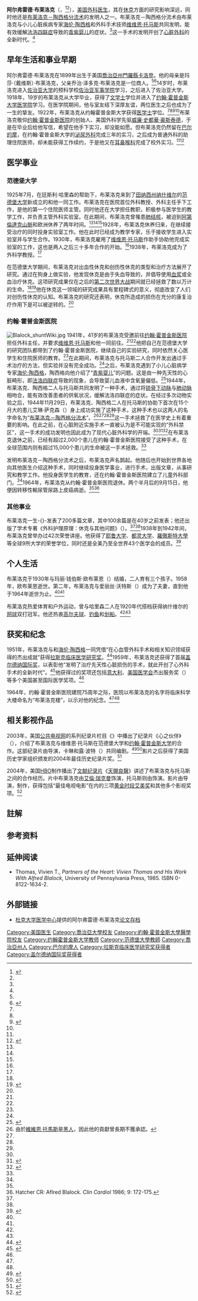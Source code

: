{{NoteTA
|1=zh-cn:佐治亚;zh-hk:佐治亞;zh-tw:喬治亞;
}}
{{Infobox medical person
|name                    = 阿尔弗雷德·布莱洛克<br>Alfred Blalock
|image                   = Alfred Blalock.jpg
|caption                 = 阿尔弗雷德·布莱洛克（摄于1922年左右）
|birth_date              = 1899年4月5日
|birth_place             = {{USA}}[[喬治亞州|喬治亞州]][[卡洛登_(佐治亚州)|卡洛登]]
|death_date              = {{death date and age|1964|09|15|1899|04|05}}
|death_place             =  {{USA}}[[馬里蘭州|馬里蘭州]][[巴爾的摩|巴爾的摩]]
|profession              = [[外科医生|外科医生]]
|specialism              = 
|research_field          = [[青紫婴儿|青紫婴儿]]、[[休克|休克]]
|years_active            = 
|education               = [[喬治亞大學|喬治亞大學]]<br>[[約翰·霍普金斯大學醫學院|約翰·霍普金斯大學醫學院]]
|work_institutions       = [[约翰·霍普金斯医院|约翰·霍普金斯医院]]、{{le|范德堡大学医院|Vanderbilt University Hospital}}  
|prizes                  = [[拉斯克临床医学研究奖|拉斯克临床医学研究奖]] <small>（1954）</small><br>[[盖尔德纳国际奖|盖尔德纳国际奖]] <small>（1959）</small>
}}

'''阿尔弗雷德·布莱洛克'''（{{lang-en|'''Alfred Blalock'''}}，{{bd|1899年|4月5日|1964年|9月15日}}<ref name="NAP">{{cite book|url=https://books.google.com.hk/books?id=uQ98qtjJMYIC&pg=PA49&hl=zh-TW&cad=3#v=onepage&q&f=false|author=Office of the Home Secretary, National Academy of Sciences |authorlink= |coauthors= |title=Biographical Memoirs |year=1982 |publisher=National Academies Press |location= |isbn= }}</ref><ref name="PLF"/>），[[美国|美国]][[外科医生|外科医生]]，其在[[休克|休克]]方面的研究影响深远，同时他还是[[布莱洛克－陶西格分流术|布莱洛克－陶西格分流术]]的发明人之一。布莱洛克－陶西格分流术由布莱洛克与小儿心脏疾病专家[[海伦·陶西格|海伦·陶西格]]和外科手术技师[[维维恩·托马斯|维维恩·托马斯]]共同发明，能有效缓解[[法洛四联症|法洛四联症]]导致的[[青紫婴儿|青紫婴儿]]的症状。<ref name=McCabe/>这一手术的发明开创了[[心脏外科|心脏外科]]的全新时代。<ref name="Field"/>

== 早年生活和事业早期 ==
阿尔弗雷德·布莱洛克在1899年出生于美国[[喬治亞州|喬治亞州]][[門羅縣_(喬治亞州)|門羅縣]][[卡洛登_(佐治亚州)|卡洛登]]。他的母亲是玛莎·（戴维斯）·布莱洛克，父亲乔治·泽多克·布莱洛克是一位商人。<ref name="NAP"/><ref name="PLF">{{cite web|url=http://livesonline.rcseng.ac.uk/biogs/E004905b.htm|title=Blalock, Alfred (1899 - 1964)|work=Plarr’s Lives of the Fellows}}</ref>14岁时，布莱洛克进入[[佐治亚大学|佐治亚大学]]的预科学校[[佐治亚军事学院|佐治亚军事学院]]学习，之后进入了佐治亚大学。1918年，19岁的布莱洛克从大学毕业，获得了[[文学士|文学士]]学位并进入了[[约翰·霍普金斯大学|约翰·霍普金斯大学]][[约翰·霍普金斯大学医学院|医学院]]学习。在医学院期间，他与室友{{le|廷斯利·哈里森|Tinsley Harrison}}结下深厚友谊，两位医生之后也成为了一生的挚友。1922年，布莱洛克从约翰霍普金斯大学获得[[医学士|医学士]]学位。<ref name="NAP"/><ref name="PLF"/><ref name="EBL">{{cite web|url=http://www.mc.vanderbilt.edu/diglib/sc_diglib/biopages/ablalock.html|title=Alfred Blalock, MD (1899-1964)|publisher=Eskind Biomedical Library|work=Vanderbilt University Medical Center}}</ref><ref name = "Strayhorn" />布莱洛克敬仰[[约翰·霍普金斯医院|约翰·霍普金斯医院]]的创始人、美国外科学先驱[[威廉·史都華·豪斯泰德|威廉·史都華·豪斯泰德]]，于是在毕业后给他写信，希望在他手下实习，却没能如愿。但布莱洛克仍然留在[[巴尔的摩|巴尔的摩]]，在约翰·霍普金斯大学的[[泌尿外科|泌尿外科]]完成三年的实习，之后成为普通外科的助理住院医师，却未能获得工作续约，于是他又在[[耳鼻喉科|耳鼻喉科]]完成了校外实习。<ref name="EBL"/><ref name="Beaty">{{cite journal en |author=Beaty, C. A., George, T. J., & Conte, J. V.
|title=Centennial Presidential Perspective: Dr. Alfred Blalock |journal= The Journal of thoracic and cardiovascular surgery|volume=143 |issue=2 |pages=260-263 |id= |url=http://www.ncbi.nlm.nih.gov/pmc/articles/PMC4128896/pdf/nihms-617784.pdf|doi=10.1016/j.jtcvs.2011.10.071|accessdate= 2015-03-23 |quote= |date=2012年2月}}</ref>

== 医学事业 ==
=== 范德堡大学 ===
1925年7月，在廷斯利·哈里森的帮助下，布莱洛克来到了[[田纳西州|田纳西州]][[纳什维尔|纳什维尔]]的[[范德堡大学|范德堡大学]]新成立的{{le|范德堡大学医院|Vanderbilt University Hospital}}和他一同工作。布莱洛克在医院首位外科教授、外科主任{{le|巴尼·布鲁克斯|Barney Brooks}}手下工作，是他的第一个住院医师主管。同时他还在大学担任教职，积极参与医学生的教学工作，并负责主管外科实验室。在此期间，布莱洛克曾罹患[[肺结核|肺结核]]，被迫到[[阿第倫達克山脈|阿第倫達克山脈]]和欧洲休养了两年时间。<ref name = "Strayhorn" /><ref name="Beaty"/><ref name="PBS"/>1928年，布莱洛克休养归来，在继续接受治疗的同时投身实验室工作。他在此时已经成为教学专家，乐于接收学生进入实验室并与学生合作。1930年，布莱洛克雇用了[[维维恩·托马斯|维维恩·托马斯]]作助手协助他完成实验室的工作，这也是两人之后三十多年合作的开始。<ref name="Beaty"/>1938年，布莱洛克成为了外科学教授。<ref name = "Strayhorn" />

在范德堡大学期间，布莱洛克对出血性休克和创伤性休克的类型和治疗方法展开了研究。通过在狗身上做实验，他发现休克是由于失血导致的，并倡导使用[[血浆|血浆]]或全血治疗休克。这项研究成果仅在之后的[[第二次世界大战|第二次世界大战]]期间就已经拯救了数以万计的生命。<ref name="EBL"/><ref name="PBS">{{cite web|url=http://www.pbs.org/wgbh/amex/partners/legacy/l_colleagues_blalock.html|title=Footprints Through Time: Alfred Blalock (1899-1964)|work=PBS|accessdate=2015-03-25}}</ref>他在休克这一领域的研究成果具有里程碑式的意义，彻底改变了人们对创伤性休克的认知。布莱洛克的研究还表明，休克所造成的损伤在充分的康复治疗作用下是可以被逆转的。<ref name="Beaty"/>

=== 约翰·霍普金斯医院 ===
[[File:Blalock_shuntWiki.jpg|thumb]]
1941年，41岁的布莱洛克受邀前往[[约翰·霍普金斯医院|约翰·霍普金斯医院]]担任外科主任，并要求[[维维恩·托马斯|维维恩·托马斯]]和他一同前往。<ref name="Beaty"/><ref name="PBS"/>他把自己在范德堡大学的研究团队都带到了约翰·霍普金斯医院，继续自己的实验研究，同时依然关心医学生和住院医师的教育。<ref name="Beaty"/>在此期间，布莱洛克与托马斯二人合作开发出通过手术治疗{{le|主动脉缩窄|coarctation of the aorta}}的方法，但实验并没有完全成功。<ref name="Beaty"/>之后，布莱洛克遇到了小儿心脏病学专家[[海伦·陶西格|海伦·陶西格]]，陶西格向他介绍了“[[青紫婴儿|青紫婴儿]]”的问题。这是由一种先天性的心脏畸形，即[[法洛四联症|法洛四联症]]导致的现象，会导致婴儿血液中含氧量偏低。<ref>{{cite web|url=http://www.nhlbi.nih.gov/health/health-topics/topics/tof|title=What Is Tetralogy of Fallot?|work=National Heart, Lung, and Blood Institute}}</ref>1944年，布莱洛克、陶西格二人与托马斯共同发明了一种手术，通过将[[锁骨下动脉|锁骨下动脉]]与[[肺动脉|肺动脉]]相吻合，能有效改善患者的供氧状况，缓解法洛四联症的症状。在经过多次动物实验之后，1944年11月29日，布莱洛克、陶西格二人在托马斯的协助下首次在15个月大的患儿艾琳·萨克森（{{lang|en|Eileen Saxon}}）身上成功实施了这种手术，这种手术也以这两人的名字命名为“[[布莱洛克－陶西格分流术|布莱洛克－陶西格分流术]]”。<ref group="註">由於[[維維恩·托馬斯|維維恩·托馬斯]]是[[非裔美國人|黑人]]，因此他的貢獻曾長期不獲承認。</ref><ref name="Beaty"/><ref name = "Strayhorn" /><ref name="Field"/>这一手术拯救了在医学史上有着重要的影响。在此之前，在心脏附近实施手术一直被认为是不可能实现的“外科禁区”，这一手术的成功发明也因此成为了现代心脏外科学的开端。<ref name="Beaty"/><ref name="Field">{{cite web|url=http://www.jhu.edu/gazette/aprjun95/may3095/30blue.html|author=Field, Mike|title="Hopkins pioneered 'blue baby' surgery 50 years ago; 'I Remember ... Thinking It Was Impossible'"|work=The Gazette|date=1995-05-30}}</ref><ref name=McCabe>{{cite news|last1=McCabe|first1=Katie|title=Like Something the Lord Made|url=http://pdf.washingtonian.com/pdf/mccabe.pdf|accessdate=2015-03-23|publisher=The Washingtonian|date=1989-08|deadurl=yes|archiveurl=https://web.archive.org/web/20150402135916/http://pdf.washingtonian.com/pdf/mccabe.pdf|archivedate=2015-04-02}}</ref>在布莱洛克退休之前，已经有超过2,000个患儿在约翰·霍普金斯医院接受了这种手术，在全球范围内则有超过15,000个患儿的生命被这一手术拯救。<ref name="Field"/>

发明布莱洛克－陶西格分流术之后，布莱洛克声名鹊起。他随后也开始到世界各地向其他医生介绍这种手术，同时继续投身医学事业，进行手术，出版文章，从事研究和教学工作。他投身医学生的教育，还在约翰·霍普金斯医院建立了儿童外科部门。<ref name="Beaty"/>1964年，布莱洛克从约翰·霍普金斯医院退休。两个半月后的9月15日，他便因转移性輸尿管尿路上皮癌病逝。<ref name = "Strayhorn" /><ref>Hatcher CR: Aflred Blalock. ''Clin Cardiol'' 1986; 9: 172-175.</ref>

=== 其他事业 ===
布莱洛克一生-{}-发表了200多篇文章，其中100余篇是在40岁之前发表；他还出版了学术专著《外科护理原理：休克与其他问题》（{{lang|en|''Principles of Surgical Care: Shock and Other Problems''}}）。<ref name="EBL"/><ref name = "Strayhorn"/>1938年到1942年间，布莱洛克曾举办过42次荣誉讲座。他获得了[[耶鲁大学|耶鲁大学]]、[[都灵大学|都灵大学]]、[[羅徹斯特大學|羅徹斯特大學]]等全球9所大学的荣誉学位，同时还是全美乃至全世界43个医学会的成员。<ref name = "Strayhorn">{{cite journal en |last=Strayhorn |first=David |authorlink= |coauthors= |year=1965 |month= |title= Alfred Blalock|journal= Transactions of the American Clinical and Climatological Association |volume=76|issue= |pages=xliv–xlvi |url=http://www.ncbi.nlm.nih.gov/pmc/articles/PMC2279465/pdf/tacca00101-0044.pdf |accessdate= 2015-03-25 |quote= }}</ref>

== 个人生活 ==
布莱洛克于1930年与玛丽·钱伯斯·欧布莱恩（{{lang|en|Mary Chambers O'Bryan}}）结婚，二人育有三个孩子。1958年，欧布莱恩逝世。第二年，布莱洛克与爱丽丝·沃特斯（{{lang|en|Alice Waters}}）成为了夫妻，直到他于1964年逝世为止。<ref name = "Strayhorn" /><ref name="Beaty"/>

布莱洛克热爱体育和户外运动，曾与哈里森二人在1920年代搭档获得纳什维尔的[[网球|网球]]双打冠军。他还热衷[[高尔夫球|高尔夫球]]、[[钓鱼|钓鱼]]和[[划船|划船]]。<ref name = "Strayhorn" /><ref name="Beaty"/>

== 获奖和纪念 ==
1951年，布莱洛克与{{le|罗伯特·爱德华·格罗斯|Robert Edward Gross}}和[[海伦·陶西格|海伦·陶西格]]一同凭借“在心血管外科手术和相关知识领域获得的杰出成就”获得[[拉斯克临床医学研究奖|拉斯克临床医学研究奖]]。<ref>{{cite web|url=http://www.laskerfoundation.org/awards/1954_c_description.htm |title=1954 Winners - Albert Lasker Clinical Medical Research Award|accessdate=2015-03-25|work=Lasker Foundation}}</ref>1959年，布莱洛克还获得了首届[[盖尔德纳国际奖|盖尔德纳国际奖]]，以表彰他“发明了治疗先天性心脏损伤的手术，就此开创了心外科手术的全新时代”。<ref>{{cite web|url=http://www.gairdner.org/content/alfred-blalock|title=Alfred Blalock MD, ScM, LLD Recipient of the Canada Gairdner International Award, 1959|work=Gairdner Foundation}}</ref>他获得过的奖项还包括[[意大利|意大利]]{{le|費爾特里內利獎|Feltrinelli Prize|費爾特里內利醫學獎}}、[[美国医学会|美国医学会]]杰出服务奖（{{lang|en|the Distinguished Service Award of the A.M.A.}}）等多个美国甚至国际医学奖项。<ref name = "Strayhorn"/>

1964年，约翰·霍普金斯医院建院75周年之际，医院以布莱洛克的名字将临床科学大楼命名为“布莱洛克楼”，以示对他的纪念。<ref name=McCabe/><ref name = "Strayhorn"/>

== 相关影视作品 ==
{{portal box|人物|美國|醫學}}
2003年，美国[[公共电视网|公共电视网]]的系列纪录片栏目《{{le|美国印象|American Experience}}》中播出了纪录片《心之伙伴》（{{lang|en|''Partners of the Heart''}}），介绍了布莱洛克与维维恩·托马斯在范德堡大学和[[约翰·霍普金斯大学|约翰·霍普金斯大学]]的合作。这部纪录片由{{le|安德莉亚·卡琳|Andrea Kalin}}导演，卡琳和露·波特（{{lang|en|Lou Potter}}）共同编剧。<ref>{{cite web|url=http://www.pbs.org/wgbh/amex/partners/filmmore/fd.html|title= American Experience - Partners of the Heart - Film Description |work=PBS|accessdate=2015-03-25}}</ref><ref>{{cite web|url=http://www.amazon.com/American-Experience-Partners-Morgan-Freeman/dp/B00008G97L|title=Amazon.com: American Experience - Partners Of The Heart|accessdate=2015-03-25|work=Amazon.com}}</ref>影片之后获得了美国历史学家组织颁发的2004年{{le|埃里克·巴诺|Erik Barnouw}}最佳历史纪录片奖。<ref>{{cite web|url=http://www.oah.org/programs/awards/erik-barnouw-award/erik-barnouw-award-winners/ |title=Erik Barnouw Award Winners|accessdate=2015-03-25|work=The Organization of American Historians}}</ref> 

2004年，美国[[HBO|HBO]]制作播出了[[文献纪录片|文献纪录片]]《[[天賜良醫|天賜良醫]]》讲述了布莱洛克与托马斯之间的合作经历。片中布莱洛克由[[艾倫·瑞克曼|艾倫·瑞克曼]]饰演，托马斯则由{{le|摩斯·戴夫|Mos Def}}饰演。影片由{{le|约瑟夫·萨金特|Joseph Sargent}}导演，{{le|罗伯特·考特|Robert W. Cort}}制作，获得包括“最佳电视电影”在内的三项[[黄金时段艾美奖|黄金时段艾美奖]]和其他多个影视奖项。<ref>{{cite web|url=http://www.washingtonpost.com/wp-dyn/content/article/2007/11/10/AR2007111001586_2.html |title=Dentist Had Hankering for Show Business|work=Washington Post|date=2007-11-11|accessdate=2015-03-25}}</ref>

==註解==
<references group="註"/>

== 参考资料 ==
{{Reflist|2}}

==  延伸阅读 ==
*Thomas, Vivien T., ''Partners of the Heart: Vivien Thomas and His Work With Alfred Blalock'', University of Pennsylvania Press, 1985. ISBN 0-8122-1634-2.

== 外部链接 ==
*[[杜克大学医学中心|杜克大学医学中心]]提供的阿尔弗雷德·布莱洛克[http://archives.mc.duke.edu/mcablalock.html 论文存档]

{{加拿大盖尔德纳国际奖获得者}}
{{拉斯克-德贝基临床医学研究奖获得者}}
{{Authority control}}
{{DEFAULTSORT:Blalock, Alfred}}
[[Category:美国医生|Category:美国医生]]
[[Category:喬治亞大學校友|Category:喬治亞大學校友]]
[[Category:約翰·霍普金斯大學醫學院校友|Category:約翰·霍普金斯大學醫學院校友]]
[[Category:约翰霍普金斯大学教师|Category:约翰霍普金斯大学教师]]
[[Category:范德堡大學教師|Category:范德堡大學教師]]
[[Category:喬治亞州人|Category:喬治亞州人]]
[[Category:巴尔的摩人|Category:巴尔的摩人]]
[[Category:拉斯克临床医学研究奖获得者|Category:拉斯克临床医学研究奖获得者]]
[[Category:盖尔德纳国际奖获得者|Category:盖尔德纳国际奖获得者]]